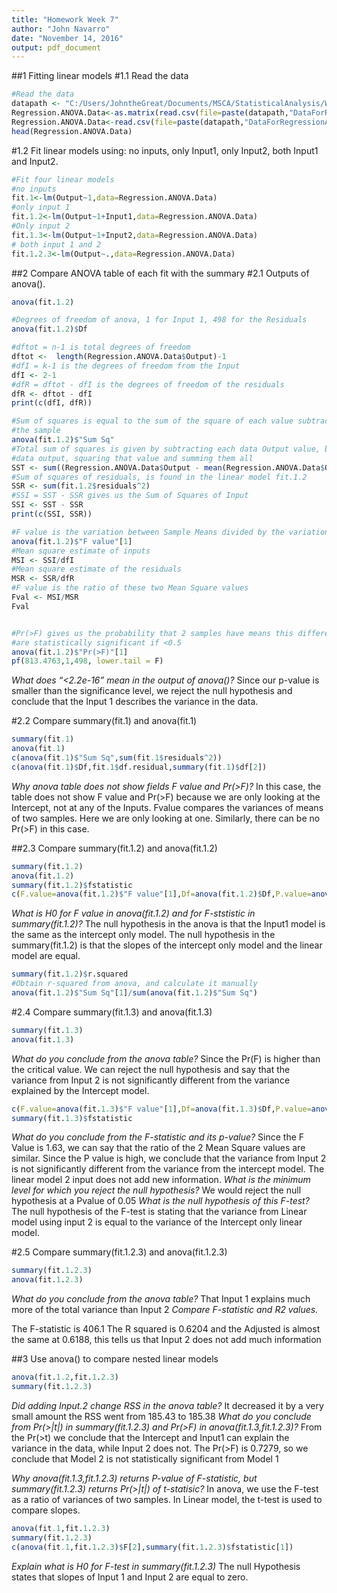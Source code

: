 ```yaml
---
title: "Homework Week 7"
author: "John Navarro"
date: "November 14, 2016"
output: pdf_document
---
```

##1 Fitting linear models
#1.1 Read the data
```r
#Read the data
datapath <- "C:/Users/JohntheGreat/Documents/MSCA/StatisticalAnalysis/Week7/Assignments"
Regression.ANOVA.Data<-as.matrix(read.csv(file=paste(datapath,"DataForRegressionANOVA.csv",sep="/"),header=TRUE,sep=","))
Regression.ANOVA.Data<-read.csv(file=paste(datapath,"DataForRegressionANOVA.csv",sep="/"),header=TRUE,sep=",")
head(Regression.ANOVA.Data)
```
#1.2 Fit linear models using: no inputs, only Input1, only Input2, both Input1 and Input2.
```r
#Fit four linear models
#no inputs
fit.1<-lm(Output~1,data=Regression.ANOVA.Data)
#only input 1
fit.1.2<-lm(Output~1+Input1,data=Regression.ANOVA.Data)
#Only input 2
fit.1.3<-lm(Output~1+Input2,data=Regression.ANOVA.Data)
# both input 1 and 2
fit.1.2.3<-lm(Output~.,data=Regression.ANOVA.Data)
```
##2 Compare ANOVA table of each fit with the summary
#2.1 Outputs of anova().
```r
anova(fit.1.2)

#Degrees of freedom of anova, 1 for Input 1, 498 for the Residuals
anova(fit.1.2)$Df

#dftot = n-1 is total degrees of freedom
dftot <-  length(Regression.ANOVA.Data$Output)-1
#dfI = k-1 is the degrees of freedom from the Input
dfI <- 2-1
#dfR = dftot - dfI is the degrees of freedom of the residuals
dfR <- dftot - dfI
print(c(dfI, dfR))

#Sum of squares is equal to the sum of the square of each value subtracted from the mean of 
#the sample
anova(fit.1.2)$"Sum Sq"
#Total sum of squares is given by subtracting each data Output value, by the sample mean of
#data output, squaring that value and summing them all
SST <- sum((Regression.ANOVA.Data$Output - mean(Regression.ANOVA.Data$Output))^2)
#Sum of squares of residuals, is found in the linear model fit.1.2
SSR <- sum(fit.1.2$residuals^2)
#SSI = SST - SSR gives us the Sum of Squares of Input
SSI <- SST - SSR
print(c(SSI, SSR))

#F value is the variation between Sample Means divided by the variation within the samples
anova(fit.1.2)$"F value"[1]
#Mean square estimate of inputs
MSI <- SSI/dfI
#Mean square estimate of the residuals
MSR <- SSR/dfR
#F value is the ratio of these two Mean Square values
Fval <- MSI/MSR
Fval


#Pr(>F) gives us the probability that 2 samples have means this different, tells us if they 
#are statistically significant if <0.5
anova(fit.1.2)$"Pr(>F)"[1]
pf(813.4763,1,498, lower.tail = F)

```
*What does "<2.2e-16" mean in the output of anova()?*
Since our p-value is smaller than the significance level, we reject the null hypothesis and conclude that the Input 1 describes the variance in the data.

#2.2 Compare summary(fit.1) and  anova(fit.1)
```r
summary(fit.1)
anova(fit.1)
c(anova(fit.1)$"Sum Sq",sum(fit.1$residuals^2))
c(anova(fit.1)$Df,fit.1$df.residual,summary(fit.1)$df[2])

```
*Why anova table does not show fields F value and Pr(>F)?*
In this case, the table does not show F value and Pr(>F) because we are only
looking at the Intercept, not at any of the Inputs. Fvalue compares the 
variances of means of two samples. Here we are only looking at one. 
Similarly, there can be no Pr(>F) in this case.

##2.3 Compare summary(fit.1.2) and  anova(fit.1.2)
```r
summary(fit.1.2)
anova(fit.1.2)
summary(fit.1.2)$fstatistic
c(F.value=anova(fit.1.2)$"F value"[1],Df=anova(fit.1.2)$Df,P.value=anova(fit.1.2)$"Pr(>F)"[1])
```
*What is H0 for F value in anova(fit.1.2) and for F-ststistic in  summary(fit.1.2)?*
The null hypothesis in the anova is that the Input1 model is the same as the intercept only model.
The null hypothesis in the summary(fit.1.2) is that the slopes of the intercept only model and the linear model are equal.
```r
summary(fit.1.2)$r.squared
#Obtain r-squared from anova, and calculate it manually
anova(fit.1.2)$"Sum Sq"[1]/sum(anova(fit.1.2)$"Sum Sq")

```

#2.4 Compare summary(fit.1.3) and  anova(fit.1.3)
```r
summary(fit.1.3)
anova(fit.1.3)
```
*What do you conclude from the anova table?*
Since the Pr(F) is higher than the critical value. We can reject the null hypothesis and say that the variance from Input 2 is not significantly different from the variance explained by the Intercept model.
```r
c(F.value=anova(fit.1.3)$"F value"[1],Df=anova(fit.1.3)$Df,P.value=anova(fit.1.3)$"Pr(>F)"[1])
summary(fit.1.3)$fstatistic
```
*What do you conclude from the F-statistic and its p-value?*
Since the F Value is 1.63, we can say that the ratio of the 2 Mean Square values are similar. Since the P value is high, we conclude that the variance from Input 2 is not significantly different from the variance from the intercept model. The linear model 2 input does not add new information.
*What is the minimum level for which you reject the null hypothesis?*
We would reject the null hypothesis at a Pvalue of 0.05
*What is the null hypothesis of this F-test?*
The null hypothesis of the F-test is stating that the variance from Linear model using input 2 is equal to the variance of the Intercept only linear model.

#2.5 Compare summary(fit.1.2.3) and  anova(fit.1.2.3)

```r
summary(fit.1.2.3)
anova(fit.1.2.3)
```

*What do you conclude from the anova table?*
That Input 1 explains much more of the total variance than Input 2
*Compare F-statistic and R2 values.*

The F-statistic is 406.1
The R squared is 0.6204 and the Adjusted is almost the same at 0.6188, this tells us that Input 2 does not add much information

##3 Use anova() to compare nested linear models

```r
anova(fit.1.2,fit.1.2.3)
summary(fit.1.2.3)

```
*Did adding Input.2 change RSS in the anova table?*
It decreased it by a very small amount the RSS went from 185.43 to 185.38
*What do you conclude from Pr(>|t|) in summary(fit.1.2.3) and Pr(>F) in  anova(fit.1.3,fit.1.2.3)?*
From the Pr(>t) we conclude that the Intercept and Input1 can explain the variance in the data, while Input 2 does not.
The Pr(>F) is 0.7279, so we conclude that Model 2 is not statistically significant from Model 1

*Why anova(fit.1.3,fit.1.2.3) returns P-value of F-statistic, but  summary(fit.1.2.3) returns Pr(>|t|) of t-statisic?*
In anova, we use the F-test as a ratio of variances of two samples.
In Linear model, the t-test is used to compare slopes.

```r
anova(fit.1,fit.1.2.3)
summary(fit.1.2.3)
c(anova(fit.1,fit.1.2.3)$F[2],summary(fit.1.2.3)$fstatistic[1])
```

*Explain what is H0 for F-test in summary(fit.1.2.3)*
The null Hypothesis states that slopes of Input 1 and Input 2 are equal to zero.